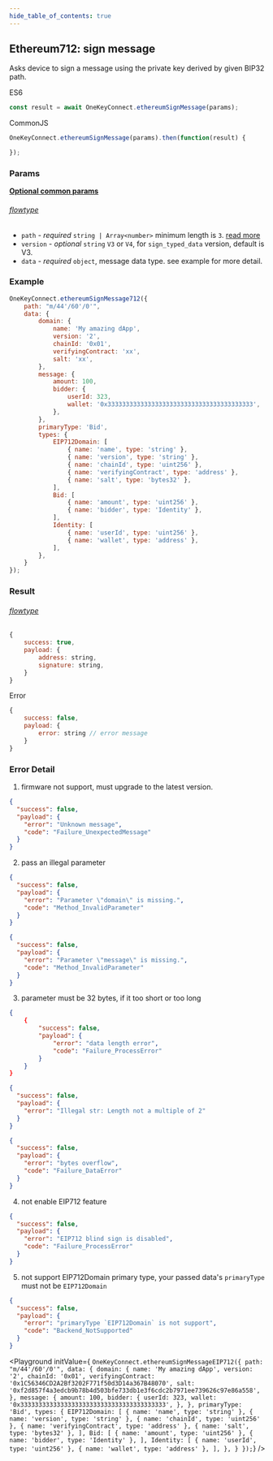 ```yaml
---
hide_table_of_contents: true
---
```


## Ethereum712: sign message

Asks device to sign a message using the private key derived by given BIP32 path.

ES6
```javascript
const result = await OneKeyConnect.ethereumSignMessage(params);
```

CommonJS
```javascript
OneKeyConnect.ethereumSignMessage(params).then(function(result) {

});
```

### Params

[**Optional common params**](./commonParams)

###### [flowtype](https://github.com/OneKeyHQ/connect/blob/onekey/src/js/types/params.js#L64-L67)

* `path` - *required* `string | Array<number>` minimum length is `3`. [read more](./path)
* `version` - *optional* `string` `V3` or `V4`, for `sign_typed_data` version, default is V3.
* `data` - *required* `object`, message data type. see example for more detail.


### Example
```javascript
OneKeyConnect.ethereumSignMessage712({
    path: "m/44'/60'/0'",
    data: {
        domain: {
            name: 'My amazing dApp',
            version: '2',
            chainId: '0x01',
            verifyingContract: 'xx',
            salt: 'xx',
        },
        message: {
            amount: 100,
            bidder: {
                userId: 323,
                wallet: '0x3333333333333333333333333333333333333333',
            },
        },
        primaryType: 'Bid',
        types: {
            EIP712Domain: [
                { name: 'name', type: 'string' },
                { name: 'version', type: 'string' },
                { name: 'chainId', type: 'uint256' },
                { name: 'verifyingContract', type: 'address' },
                { name: 'salt', type: 'bytes32' },
            ],
            Bid: [
                { name: 'amount', type: 'uint256' },
                { name: 'bidder', type: 'Identity' },
            ],
            Identity: [
                { name: 'userId', type: 'uint256' },
                { name: 'wallet', type: 'address' },
            ],
        },
    }
});
```

### Result
###### [flowtype](https://github.com/OneKeyHQ/connect/blob/onekey/src/js/types/response.js#L47-L50)
```javascript
{
    success: true,
    payload: {
        address: string,
        signature: string,
    }
}
```

Error
```javascript
{
    success: false,
    payload: {
        error: string // error message
    }
}
```

### Error Detail

1. firmware not support, must upgrade to the latest version.
```json
{
  "success": false,
  "payload": {
    "error": "Unknown message",
    "code": "Failure_UnexpectedMessage"
  }
}
```

2. pass an illegal parameter
```json
{
  "success": false,
  "payload": {
    "error": "Parameter \"domain\" is missing.",
    "code": "Method_InvalidParameter"
  }
}

{
  "success": false,
  "payload": {
    "error": "Parameter \"message\" is missing.",
    "code": "Method_InvalidParameter"
  }
}
```

3. parameter must be 32 bytes, if it too short or too long
```json
{
    {
        "success": false,
        "payload": {
            "error": "data length error",
            "code": "Failure_ProcessError"
        }
    }
}

{
  "success": false,
  "payload": {
    "error": "Illegal str: Length not a multiple of 2"
  }
}

{
  "success": false,
  "payload": {
    "error": "bytes overflow",
    "code": "Failure_DataError"
  }
}
```

4. not enable EIP712 feature
```json
{
  "success": false,
  "payload": {
    "error": "EIP712 blind sign is disabled",
    "code": "Failure_ProcessError"
  }
}
```

5. not support EIP712Domain primary type, your passed data's `primaryType` must not be `EIP712Domain`
```json
{
  "success": false,
  "payload": {
    "error": "primaryType `EIP712Domain` is not support",
    "code": "Backend_NotSupported"
  }
}
```

<Playground
    initValue={
`OneKeyConnect.ethereumSignMessageEIP712({
    path: "m/44'/60'/0'",
    data: {
        domain: {
            name: 'My amazing dApp',
            version: '2',
            chainId: '0x01',
            verifyingContract: '0x1C56346CD2A2Bf3202F771f50d3D14a367B48070',
            salt: '0xf2d857f4a3edcb9b78b4d503bfe733db1e3f6cdc2b7971ee739626c97e86a558',
        },
        message: {
            amount: 100,
            bidder: {
                userId: 323,
                wallet: '0x3333333333333333333333333333333333333333',
            },
        },
        primaryType: 'Bid',
        types: {
            EIP712Domain: [
                { name: 'name', type: 'string' },
                { name: 'version', type: 'string' },
                { name: 'chainId', type: 'uint256' },
                { name: 'verifyingContract', type: 'address' },
                { name: 'salt', type: 'bytes32' },
            ],
            Bid: [
                { name: 'amount', type: 'uint256' },
                { name: 'bidder', type: 'Identity' },
            ],
            Identity: [
                { name: 'userId', type: 'uint256' },
                { name: 'wallet', type: 'address' },
            ],
        },
    }
});`}
/>
